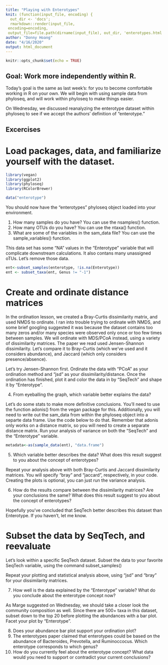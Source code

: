 ```yaml
---
title: "Playing with Enterotypes"
knit: (function(input_file, encoding) {
  out_dir <- 'docs';
  rmarkdown::render(input_file,
 encoding=encoding,
 output_file=file.path(dirname(input_file), out_dir, 'enterotypes.html'))})
author: "Donny Hoang"
date: "4/16/2020"
output: html_document
---
```


```r
knitr::opts_chunk$set(echo = TRUE)
```

## Goal: Work more independently within R.

Today's goal is the same as last week's: for you to become comfortable working in R on your own. We will begin with using sample data from phyloseq, and will work within phyloseq to make things easier.

On Wednesday, we discussed reanalyzing the enterotype dataset within phyloseq to see if we accept the authors' definition of "enterotype."

## Excercises

# Load packages, data, and familiarize yourself with the dataset.

```r
library(vegan)
library(ggplot2)
library(phyloseq)
library(RColorBrewer)

data("enterotype")
```

You should now have the "enterotypes" phyloseq object loaded into your environment.

1) How many samples do you have? You can use the nsamples() function.
2) How many OTUs do you have? You can use the ntaxa() function.
3) What are some of the variables in the sam_data file? You can use the sample_variables() function.

This data set has some "NA" values in the "Enterotype" variable that will complicate downstream calculations. It also contans many unassigned oTUs. Let's remove those data.

```r
ent<-subset_samples(enterotype, !is.na(Enterotype))
ent <- subset_taxa(ent, Genus != "-1")
```

# Create and ordinate distance matrices

In the ordination lesson, we created a Bray-Curtis dissimilarity matrix, and used NMDS to ordinate. I ran into trouble trying to ordinate with NMDS, and some brief googling suggested it was because the dataset contains too many zeros and/or many species were observed only once or too few times between samples. We will ordinate with MDS/PCoA instead, using a variety of dissimilarity matrices. The paper we read used Jensen-Shannon dissimilarity. Let's compare it to Bray-Curtis (which we've used and it considers abundance), and Jaccard (which only considers presence/absence).

Let's try Jensen-Shannon first. Ordinate the data with "PCoA" as your ordination method and "jsd" as your dissimilarity/distance. Once the ordination has finished, plot it and color the data in by "SeqTech" and shape it by "Enterotype".

4) From eyeballing the graph, which variable better explains the data?

Let's do some stats to make more definitive conclusions. You'll need to use the function adonis() from the vegan package for this. Additionally, you will need to write out the sam_data from within the phyloseq object into a separte data frame. Use the code below to do that. Remember that adonis only works on a distance matrix, so you will need to create a separate distance matrix. Run your analysis of variance on both the "SeqTech" and the "Enterotype" variable.

```r
metadata<-as(sample_data(ent), "data.frame")
```

5) Which variable better describes the data? What does this result suggest to you about the concept of enterotypes?

Repeat your analysis above with both Bray-Curtis and Jaccard dissimilarity matrices. You will specify "bray" and "jaccard", respectively, in your code. Creating the plots is optional, you can just run the variance analysis.

6) How do the results compare between the dissimilarity matrices? Are your conclusions the same? What does this result suggest to you about the concept of enterotypes?

Hopefully you've concluded that SeqTech better describes this dataset than Enterotype. If you haven't, let me know.

# Subset the data by SeqTech, and reevaluate

Let's look within a specific SeqTech dataset. Subset the data to your favorite SeqTech variable, using the command subset_samples()

Repeat your plotting and statistical analysis above, using "jsd" and "bray" for your dissimilarity matrices.

7) How well is the data explained by the "Enterotype" variable? What do you conclude about the enterotype concept now?


As Marge suggested on Wednesday, we should take a closer look the community composition as well. Since there are 500+ taxa in this dataset, subset down to the top 20 before plotting the abundances with a bar plot. Facet your plot by "Enterotype".

8) Does your abundance bar plot support your ordination plot?
9) The enterotypes paper claimed that enterotypes could be based on the abundance of Bacteroides, Prevotella, and Ruminoccocus. Which enterotype corresponds to which genus?
10) How do you currently feel about the enterotype concept? What data would you need to support or contradict your current conclusions?


